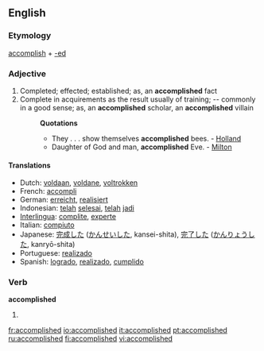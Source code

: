 ==English==
===Etymology===
[[accomplish]] + [[-ed]]

===Adjective===
{{en-adj-more}}

#Completed; effected; established; as, an '''accomplished''' fact
#Complete in acquirements as the result usually of training; -- commonly in a good sense; as, an '''accomplished''' scholar, an '''accomplished''' villain
#:'''Quotations'''
#:*They . . . show themselves '''accomplished''' bees. - [[Holland]]
#:*Daughter of God and man, '''accomplished''' Eve. - [[Milton]]

====Translations====
*Dutch: [[voldaan]], [[voldane]], [[voltrokken]]
*French: [[accompli]]
*German: [[erreicht]], [[realisiert]]
*Indonesian: [[telah]] [[selesai]], [[telah]] [[jadi]]
*[[Interlingua]]: [[complite]], [[experte]]
*Italian: [[compiuto]]
*Japanese: [[完成]]した ([[かんせい]]した, kansei-shita), [[完了]]した ([[かんりょう]]した, kanryō-shita)
*Portuguese: [[realizado]]
*Spanish: [[logrado]], [[realizado]], [[cumplido]]

===Verb===
'''accomplished'''

# {{past of|[[accomplish]]}}

[[fr:accomplished]]
[[io:accomplished]]
[[it:accomplished]]
[[pt:accomplished]]
[[ru:accomplished]]
[[fi:accomplished]]
[[vi:accomplished]]